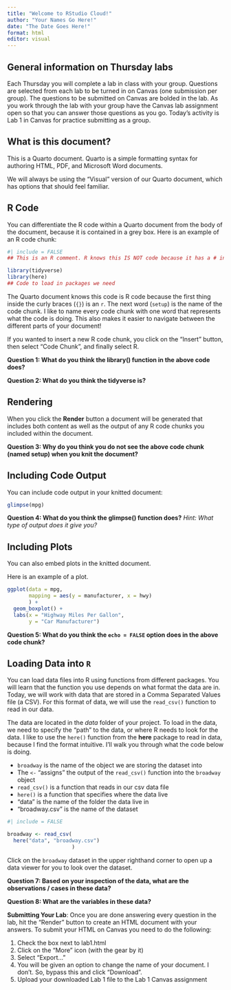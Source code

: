 ```yaml
---
title: "Welcome to RStudio Cloud!"
author: "Your Names Go Here!"
date: "The Date Goes Here!"
format: html
editor: visual
---
```


## General information on Thursday labs

Each Thursday you will complete a lab in class with your group. Questions are selected from each lab to be turned in on Canvas (one submission per group). The questions to be submitted on Canvas are bolded in the lab. As you work through the lab with your group have the Canvas lab assignment open so that you can answer those questions as you go. Today's activity is Lab 1 in Canvas for practice submitting as a group.

## What is this document?

This is a Quarto document. Quarto is a simple formatting syntax for authoring HTML, PDF, and Microsoft Word documents.

We will always be using the "Visual" version of our Quarto document, which has options that should feel familiar.

## R Code

You can differentiate the R code within a Quarto document from the body of the document, because it is contained in a grey box. Here is an example of an R code chunk:

```r
#| include = FALSE
## This is an R comment. R knows this IS NOT code because it has a # in front! 

library(tidyverse)
library(here)
## Code to load in packages we need

```

The Quarto document knows this code is R code because the first thing inside the curly braces (`{}`) is an `r`. The next word (`setup`) is the name of the code chunk. I like to name every code chunk with one word that represents what the code is doing. This also makes it easier to navigate between the different parts of your document!

If you wanted to insert a new R code chunk, you click on the "Insert" button, then select "Code Chunk", and finally select R.

**Question 1: What do you think the library() function in the above code does?**

**Question 2: What do you think the tidyverse is?**

## Rendering

When you click the **Render** button a document will be generated that includes both content as well as the output of any R code chunks you included within the document.

**Question 3: Why do you think you do not see the above code chunk (named setup) when you knit the document?**

## Including Code Output

You can include code output in your knitted document:

```r
glimpse(mpg)
```

**Question 4: What do you think the glimpse() function does?** *Hint: What type of output does it give you?*

## Including Plots

You can also embed plots in the knitted document.

Here is an example of a plot.

```r
ggplot(data = mpg, 
       mapping = aes(y = manufacturer, x = hwy)
       ) + 
  geom_boxplot() +
  labs(x = "Highway Miles Per Gallon", 
       y = "Car Manufacturer")
```

**Question 5: What do you think the `echo = FALSE` option does in the above code chunk?**

## Loading Data into `R`

You can load data files into R using functions from different packages. You will learn that the function you use depends on what format the data are in. Today, we will work with data that are stored in a Comma Separated Values file (a CSV). For this format of data, we will use the `read_csv()` function to read in our data.

The data are located in the *data* folder of your project. To load in the data, we need to specify the "path" to the data, or where R needs to look for the data. I like to use the `here()` function from the **here** package to read in data, because I find the format intuitive. I'll walk you through what the code below is doing.

-   `broadway` is the name of the object we are storing the dataset into
-   The `<-` "assigns" the output of the `read_csv()` function into the `broadway` object
-   `read_csv()` is a function that reads in our csv data file
-   `here()` is a function that specifies where the data live
-   "data" is the name of the folder the data live in
-   "broadway.csv" is the name of the dataset

```r
#| include = FALSE

broadway <- read_csv(
  here("data", "broadway.csv")
                     )
```

Click on the `broadway` dataset in the upper righthand corner to open up a data viewer for you to look over the dataset.

**Question 7: Based on your inspection of the data, what are the observations / cases in these data?**

**Question 8: What are the variables in these data?**

**Submitting Your Lab**: Once you are done answering every question in the lab, hit the "Render" button to create an HTML document with your answers. To submit your HTML on Canvas you need to do the following:

1.  Check the box next to lab1.html
2.  Click on the "More" icon (with the gear by it)
3.  Select "Export..."
4.  You will be given an option to change the name of your document. I don't. So, bypass this and click "Download".
5.  Upload your downloaded Lab 1 file to the Lab 1 Canvas assignment
